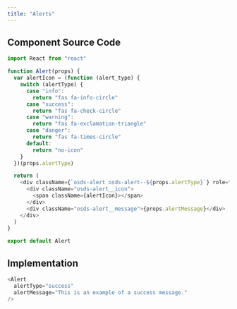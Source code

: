 ```yaml
---
title: "Alerts"
---
```



<Alert alertType="info" alertMessage="This is an example of an info message." />

<Alert
  alertType="success"
  alertMessage="This is an example of a success message."
/>

<Alert
  alertType="warning"
  alertMessage="This is an example of a warning message."
/>

<Alert
  alertType="danger"
  alertMessage="This is an example of a danger message."
/>

## Component Source Code

```js
import React from "react"

function Alert(props) {
  var alertIcon = (function (alert_type) {
    switch (alertType) {
      case "info":
        return "fas fa-info-circle"
      case "success":
        return "fas fa-check-circle"
      case "warning":
        return "fas fa-exclamation-triangle"
      case "danger":
        return "fas fa-times-circle"
      default:
        return "no-icon"
    }
  })(props.alertType)

  return (
    <div className={`osds-alert osds-alert--${props.alertType}`} role="alert">
      <div className="osds-alert__icon">
        <span className={alertIcon}></span>
      </div>
      <div className="osds-alert__message">{props.alertMessage}</div>
    </div>
  )
}

export default Alert
```

## Implementation

```js
<Alert
  alertType="success"
  alertMessage="This is an example of a success message."
/>
```
